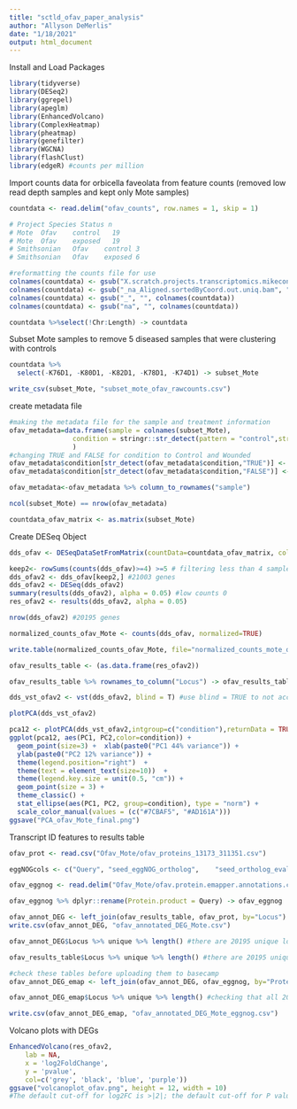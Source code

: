 ```yaml
---
title: "sctld_ofav_paper_analysis"
author: "Allyson DeMerlis"
date: "1/18/2021"
output: html_document
---
```

Install and Load Packages
```r
library(tidyverse)
library(DESeq2)
library(ggrepel)
library(apeglm)
library(EnhancedVolcano)
library(ComplexHeatmap)
library(pheatmap)
library(genefilter)
library(WGCNA)
library(flashClust)
library(edgeR) #counts per million
```


Import counts data for orbicella faveolata from feature counts (removed low read depth samples and kept only Mote samples)
```r
countdata <- read.delim("ofav_counts", row.names = 1, skip = 1)

# Project Species Status n
# Mote	Ofav	control	  19	
# Mote	Ofav	exposed	  19	
# Smithsonian	Ofav	control	3	
# Smithsonian	Ofav	exposed	6	

#reformatting the counts file for use
colnames(countdata) <- gsub("X.scratch.projects.transcriptomics.mikeconnelly.projects.sctld_jamboree.tagseq.outputs.alignments.Ofav_na_", "", colnames(countdata))
colnames(countdata) <- gsub("_na_Aligned.sortedByCoord.out.uniq.bam", "", colnames(countdata))
colnames(countdata) <- gsub("_", "", colnames(countdata))
colnames(countdata) <- gsub("na", "", colnames(countdata))

countdata %>%select(!Chr:Length) -> countdata
```

Subset Mote samples to remove 5 diseased samples that were clustering with controls
```r
countdata %>% 
  select(-K76D1, -K80D1, -K82D1, -K78D1, -K74D1) -> subset_Mote

write_csv(subset_Mote, "subset_mote_ofav_rawcounts.csv")
```

create metadata file
```r
#making the metadata file for the sample and treatment information
ofav_metadata=data.frame(sample = colnames(subset_Mote),
                condition = stringr::str_detect(pattern = "control",string = colnames(subset_Mote))
                )
#changing TRUE and FALSE for condition to Control and Wounded
ofav_metadata$condition[str_detect(ofav_metadata$condition,"TRUE")] <- "Control"
ofav_metadata$condition[str_detect(ofav_metadata$condition,"FALSE")] <- "Diseased"

ofav_metadata<-ofav_metadata %>% column_to_rownames("sample")

ncol(subset_Mote) == nrow(ofav_metadata)

countdata_ofav_matrix <- as.matrix(subset_Mote)
```

Create DESeq Object

```r
dds_ofav <- DESeqDataSetFromMatrix(countData=countdata_ofav_matrix, colData=meta2, design= ~condition)

keep2<- rowSums(counts(dds_ofav)>=4) >=5 # filtering less than 4 samples with counts less than or equal to 5
dds_ofav2 <- dds_ofav[keep2,] #21003 genes
dds_ofav2 <- DESeq(dds_ofav2)
summary(results(dds_ofav2), alpha = 0.05) #low counts 0
res_ofav2 <- results(dds_ofav2, alpha = 0.05)

nrow(dds_ofav2) #20195 genes

normalized_counts_ofav_Mote <- counts(dds_ofav, normalized=TRUE)

write.table(normalized_counts_ofav_Mote, file="normalized_counts_mote_ofav.txt", sep="\t", quote=F, col.names=NA)

ofav_results_table <- (as.data.frame(res_ofav2)) 

ofav_results_table %>% rownames_to_column("Locus") -> ofav_results_table

dds_vst_ofav2 <- vst(dds_ofav2, blind = T) #use blind = TRUE to not account for experimental design

plotPCA(dds_vst_ofav2)
```

```r
pca12 <- plotPCA(dds_vst_ofav2,intgroup=c("condition"),returnData = TRUE)
ggplot(pca12, aes(PC1, PC2,color=condition)) + 
  geom_point(size=3) +  xlab(paste0("PC1 44% variance")) + 
  ylab(paste0("PC2 12% variance")) + 
  theme(legend.position="right")  + 
  theme(text = element_text(size=10))  + 
  theme(legend.key.size = unit(0.5, "cm")) + 
  geom_point(size = 3) +
  theme_classic() + 
  stat_ellipse(aes(PC1, PC2, group=condition), type = "norm") +
  scale_color_manual(values = (c("#7CBAF5", "#AD161A")))
ggsave("PCA_ofav_Mote_final.png")
```


Transcript ID features to results table
```r
ofav_prot <- read.csv("Ofav_Mote/ofav_proteins_13173_311351.csv")

eggNOGcols <- c("Query", "seed_eggNOG_ortholog",	"seed_ortholog_evalue",	"seed_ortholog_score",	"best_tax_level",	"Preferred_name",	"GOs",	"EC",	"KEGG_ko",	"KEGG_Pathway",	"KEGG_Module",	"KEGG_Reaction",	"KEGG_rclass",	"BRITE",	"KEGG_TC",	"CAZy",	"BiGG_Reaction", "annot lvl",	"matching OGs",	"Best OG",	"COG_cat",	"description")

ofav_eggnog <- read.delim("Ofav_Mote/ofav.protein.emapper.annotations.csv", comment.char  = "#", header = F, col.names = eggNOGcols)

ofav_eggnog %>% dplyr::rename(Protein.product = Query) -> ofav_eggnog

ofav_annot_DEG <- left_join(ofav_results_table, ofav_prot, by="Locus")
write.csv(ofav_annot_DEG, "ofav_annotated_DEG_Mote.csv")

ofav_annot_DEG$Locus %>% unique %>% length() #there are 20195 unique loci/genes 

ofav_results_table$Locus %>% unique %>% length() #there are 20195 unique loci/genes

#check these tables before uploading them to basecamp
ofav_annot_DEG_emap <- left_join(ofav_annot_DEG, ofav_eggnog, by="Protein.product")

ofav_annot_DEG_emap$Locus %>% unique %>% length() #checking that all 20195 genes were included, yes they were

write.csv(ofav_annot_DEG_emap, "ofav_annotated_DEG_Mote_eggnog.csv")
```

Volcano plots with DEGs
```r
EnhancedVolcano(res_ofav2,
    lab = NA,
    x = 'log2FoldChange',
    y = 'pvalue',
    col=c('grey', 'black', 'blue', 'purple'))
ggsave("volcanoplot_ofav.png", height = 12, width = 10)
#The default cut-off for log2FC is >|2|; the default cut-off for P value is 10e-6. 
```

